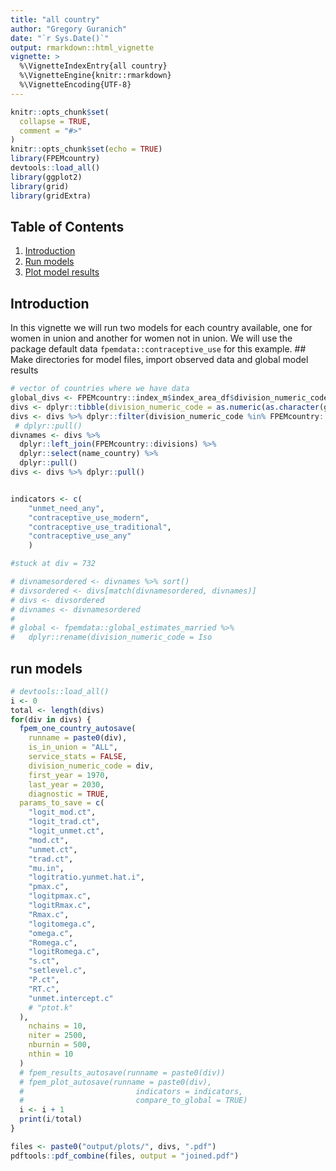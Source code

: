 ```yaml
---
title: "all country"
author: "Gregory Guranich"
date: "`r Sys.Date()`"
output: rmarkdown::html_vignette
vignette: >
  %\VignetteIndexEntry{all country}
  %\VignetteEngine{knitr::rmarkdown}
  %\VignetteEncoding{UTF-8}
---
```


```r
knitr::opts_chunk$set(
  collapse = TRUE,
  comment = "#>"
)
knitr::opts_chunk$set(echo = TRUE)
library(FPEMcountry)
devtools::load_all()
library(ggplot2)
library(grid)
library(gridExtra)
```

## Table of Contents
1. [Introduction](#intro)
2. [Run models](#run)
3. [Plot model results](#plot)
  
## <a name="intro"></a>
## Introduction
In this vignette we will run two models for each country available, one for women in union and another for women not in union. We will use the package default data `fpemdata::contraceptive_use` for this example.
## Make directories for model files, import observed data and global model results
```r

# vector of countries where we have data
global_divs <- FPEMcountry::index_m$index_area_df$division_numeric_code
divs <- dplyr::tibble(division_numeric_code = as.numeric(as.character(global_divs[global_divs %in% FPEMcountry::divisions$division_numeric_code])))
divs <- divs %>% dplyr::filter(division_numeric_code %in% FPEMcountry::population_counts$division_numeric_code)
 # dplyr::pull()
divnames <- divs %>% 
  dplyr::left_join(FPEMcountry::divisions) %>%
  dplyr::select(name_country) %>%
  dplyr::pull()
divs <- divs %>% dplyr::pull()


indicators <- c(
    "unmet_need_any",
    "contraceptive_use_modern",
    "contraceptive_use_traditional",
    "contraceptive_use_any"
    )

#stuck at div = 732

# divnamesordered <- divnames %>% sort()
# divsordered <- divs[match(divnamesordered, divnames)]
# divs <- divsordered
# divnames <- divnamesordered
# 
# global <- fpemdata::global_estimates_married %>%
#   dplyr::rename(division_numeric_code = Iso
```

## <a name="run"></a>
## run models
```r
# devtools::load_all()
i <- 0
total <- length(divs)
for(div in divs) {
  fpem_one_country_autosave(
    runname = paste0(div),
    is_in_union = "ALL",
    service_stats = FALSE,
    division_numeric_code = div,
    first_year = 1970,
    last_year = 2030,
    diagnostic = TRUE,
  params_to_save = c(
    "logit_mod.ct",
    "logit_trad.ct",
    "logit_unmet.ct",
    "mod.ct",
    "unmet.ct",
    "trad.ct",
    "mu.in",
    "logitratio.yunmet.hat.i",
    "pmax.c",
    "logitpmax.c",
    "logitRmax.c",
    "Rmax.c",
    "logitomega.c",
    "omega.c",
    "Romega.c",
    "logitRomega.c",
    "s.ct",
    "setlevel.c",
    "P.ct",
    "RT.c",
    "unmet.intercept.c"
    # "ptot.k"
  ),
    nchains = 10,
    niter = 2500,
    nburnin = 500,
    nthin = 10
  )
  # fpem_results_autosave(runname = paste0(div))
  # fpem_plot_autosave(runname = paste0(div),
  #                         indicators = indicators,
  #                         compare_to_global = TRUE)
  i <- i + 1
  print(i/total)
}


```

```r
files <- paste0("output/plots/", divs, ".pdf")
pdftools::pdf_combine(files, output = "joined.pdf")

```
